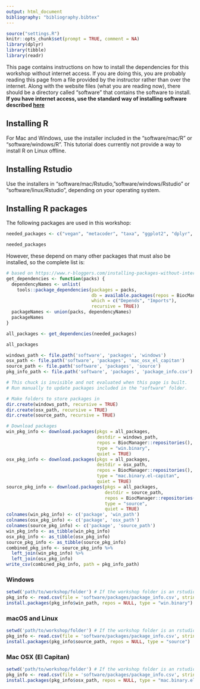 ```yaml
---
output: html_document
bibliography: "bibliography.bibtex"
---
```


```r
source("settings.R")
knitr::opts_chunk$set(prompt = TRUE, comment = NA)
library(dplyr)
library(tibble)
library(readr)
```


This page contains instructions on how to install the dependencies for this workshop without internet access.
If you are doing this, you are probably reading this page from a file provided by the instructor rather than over the internet.
Along with the website files (what you are reading now), there should be a directory called "software" that contains the software to install.
**If you have internet access, use the standard way of installing software described [here](workshop--00--required_software.html)**


## Installing R

For Mac and Windows, use the installer included in the "software/mac/R" or "software/windows/R".
This tutorial does currently not provide a way to install R on Linux offline.

## Installing Rstudio

Use the installers in "software/mac/Rstudio, "software/windows/Rstudio" or "software/linux/Rstudio", depending on your operating system.

## Installing R packages

The following packages are used in this workshop:

```r
needed_packages <- c("vegan", "metacoder", "taxa", "ggplot2", "dplyr", "readr", "stringr", "agricolae", "ape", "phyloseq")
```

```r
needed_packages
```

However, these depend on many other packages that must also be installed, so the complete list is:

```r
# based on https://www.r-bloggers.com/installing-packages-without-internet/
get_dependencies <- function(packs) {
  dependencyNames <- unlist(
    tools::package_dependencies(packages = packs, 
                                db = available.packages(repos = BiocManager::repositories()), 
                                which = c("Depends", "Imports"),
                                recursive = TRUE))
  packageNames <- union(packs, dependencyNames)
  packageNames
}

all_packages <- get_dependencies(needed_packages)
```

```r
all_packages
```


```r
windows_path <- file.path('software', 'packages', 'windows')
osx_path <- file.path('software', 'packages', 'mac_osx_el_capitan')
source_path <- file.path('software', 'packages', 'source')
pkg_info_path <- file.path('software', 'packages', 'package_info.csv')
```

```r
# This chuck is invisible and not evaluated when this page is built.
# Run manually to update packages included in the "software" folder.

# Make folders to store packages in
dir.create(windows_path, recursive = TRUE)
dir.create(osx_path, recursive = TRUE)
dir.create(source_path, recursive = TRUE)

# Download packages
win_pkg_info <- download.packages(pkgs = all_packages, 
                                  destdir = windows_path,
                                  repos = BiocManager::repositories(),
                                  type = "win.binary",
                                  quiet = TRUE)
osx_pkg_info <- download.packages(pkgs = all_packages, 
                                  destdir = osx_path,
                                  repos = BiocManager::repositories(),
                                  type = "mac.binary.el-capitan",
                                  quiet = TRUE)
source_pkg_info <- download.packages(pkgs = all_packages, 
                                     destdir = source_path,
                                     repos = BiocManager::repositories(),
                                     type = "source",
                                     quiet = TRUE)
colnames(win_pkg_info) <- c('package', 'win_path')
colnames(osx_pkg_info) <- c('package', 'osx_path')
colnames(source_pkg_info) <- c('package', 'source_path')
win_pkg_info <- as_tibble(win_pkg_info)
osx_pkg_info <- as_tibble(osx_pkg_info)
source_pkg_info <- as_tibble(source_pkg_info)
combined_pkg_info <- source_pkg_info %>%
  left_join(win_pkg_info) %>%
  left_join(osx_pkg_info) 
write_csv(combined_pkg_info, path = pkg_info_path)
```

### Windows

```r
setwd('path/to/workshop/folder') # If the workshop folder is an rstudio project, this is not needed
pkg_info <- read.csv(file = 'software/packages/package_info.csv', stringsAsFactors = FALSE)
install.packages(pkg_info$win_path, repos = NULL, type = "win.binary")
```

### macOS and Linux

```r
setwd('path/to/workshop/folder') # If the workshop folder is an rstudio project, this is not needed
pkg_info <- read.csv(file = 'software/packages/package_info.csv', stringsAsFactors = FALSE)
install.packages(pkg_info$source_path, repos = NULL, type = "source")
```

### Mac OSX (El Capitan)

```r
setwd('path/to/workshop/folder') # If the workshop folder is an rstudio project, this is not needed
pkg_info <- read.csv(file = 'software/packages/package_info.csv', stringsAsFactors = FALSE)
install.packages(pkg_info$osx_path, repos = NULL, type = "mac.binary.el-capitan")
```



